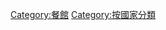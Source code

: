 {{Commonscat|Restaurants by country}}

[[Category:餐館|Category:餐館]]
[[Category:按國家分類|Category:按國家分類]]